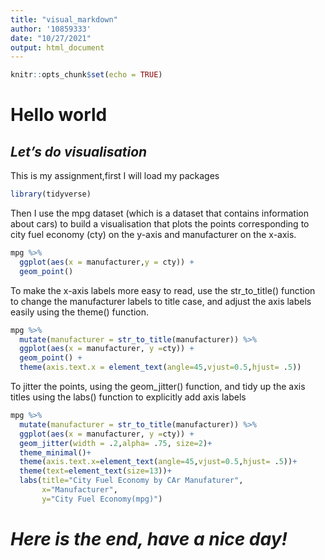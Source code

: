 ```yaml
---
title: "visual_markdown"
author: '10859333'
date: "10/27/2021"
output: html_document
---
```


```r
knitr::opts_chunk$set(echo = TRUE)
```
# **Hello world**
## *Let's do visualisation*
This is my assignment,first I will load my packages
```r
library(tidyverse)
```

Then I use the mpg dataset (which is a dataset that contains information about cars) to build a visualisation that plots the points corresponding to city fuel economy (cty) on the y-axis and manufacturer on the x-axis.
```r
mpg %>%
  ggplot(aes(x = manufacturer,y = cty)) + 
  geom_point()
```

To make the x-axis labels more easy to read, use the str_to_title() function to change the manufacturer labels to title case, and adjust the axis labels easily using the theme() function. 
```r
mpg %>%
  mutate(manufacturer = str_to_title(manufacturer)) %>%
  ggplot(aes(x = manufacturer, y =cty)) +
  geom_point() +
  theme(axis.text.x = element_text(angle=45,vjust=0.5,hjust= .5))
```

To jitter the points, using the geom_jitter() function, and tidy up the axis titles using the labs() function to explicitly add axis labels 
```r
mpg %>%
  mutate(manufacturer = str_to_title(manufacturer)) %>%
  ggplot(aes(x = manufacturer, y =cty)) +
  geom_jitter(width = .2,alpha= .75, size=2)+
  theme_minimal()+
  theme(axis.text.x=element_text(angle=45,vjust=0.5,hjust= .5))+
  theme(text=element_text(size=13))+
  labs(title="City Fuel Economy by CAr Manufaturer",
       x="Manufacturer",
       y="City Fuel Economy(mpg)")
```

# ***Here is the end, have a nice day!***